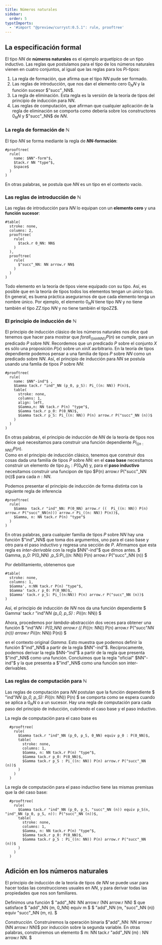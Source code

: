 ```yaml
---
title: Números naturales
sidebar:
  order: 5
typstImports: 
  - '#import "@preview/curryst:0.5.1": rule, prooftree'
---
```



## La especificación formal

El tipo $NN$ de **números naturales** es el ejemplo arquetípico de un tipo inductivo.
Las reglas que postulamos para el tipo de los números naturales vienen en cuatro conjuntos,
al igual que las reglas para los $Pi$-tipos:

1. La regla de formación, que afirma que el tipo $NN$ pude ser formado.
2. Las reglas de introducción, que nos dan el elemento cero $0_NN$ y la función sucesor
  $"succ"_NN$.
3. La regla de eliminación. Esta regla es la versión de la teoría de tipos del principio 
  de inducción para $NN$.
4. Las reglas de computación, que afirman que cualquier aplicación de la regla de 
  eliminación se comporta como debería sobre los constructores $0_NN$ y $"succ"_NN$ de $NN$.

### La regla de formación de ℕ

El tipo $NN$ se forma mediante la regla de **$NN$-formación**:

```typst
#prooftree(
  rule(
    name: $NN"-form"$,
    $tack.r NN "type"$,
    $space$
  )
)
```

En otras palabras, se postula que $NN$ es un tipo en el contexto vacío.

### Las reglas de introducción de ℕ

Las reglas de introducción para $NN$ lo equipan con un **elemento cero** y una 
**función sucesor**:

```typst
#table(
  stroke: none,
  columns: 2,
  prooftree(
    rule(
      $tack.r 0_NN: NN$
    )
  ),
  prooftree(
    rule(
      $"succ"_NN: NN arrow.r NN$
    )
  )
)
```
<div id="obsercacion-3-1-1">
<Aside type="note" title="Observación 3.1.1">

Todo elemento en la teoría de tipos viene equipado con su tipo. Así, es posible que en la 
teoría de tipos todos los elementos tengan un *único* tipo. En general, es buena práctica 
asegurarnos de que cada elemento tenga un nombre único. Por ejemplo, el elemento $0_NN$ 
tiene tipo $NN$ y no tiene también el tipo $ZZ$.tipo $NN$ y no tiene también el tipoZZ$.
</Aside>
</div>

### El principio de inducción de ℕ

El principio de inducción clásico de los números naturales nos dice qué tenemos que hacer
para mostrar que $forall_((n in NN)) P(n)$ se cumple, para un predicado $P$ sobre $NN$.
Recordemos que un predicado $P$ sobre el conjunto $X$ es sólo una proposición $P(x)$
sobre un $x in X$ asrbitrario. 
En la teoría de tipos dependiente podemos pensar a una familia de tipos $P$ sobre $NN$
como un predicado sobre $NN$. Así, el principio de inducción para $NN$ se postula 
usando una famlia de tipos $P$ sobre $NN$:

```typst
#prooftree(
  rule(
    name: $NN"-ind"$ ,
    $Gamma tack.r "ind"_NN (p_0, p_S): Pi_((n: NN)) P(n)$,
    table(
      stroke: none,
      columns: 1,
      align: left,
      $Gamma,n: NN tack.r P(n) "type"$,
      $Gamma tack.r p_0: P(0_NN)$,
      $Gamma tack.r p_S: Pi_((n: NN)) P(n) arrow.r P("succ"_NN (n))$
    )
  )
)
```
En otras palabras, el principio de inducción de $NN$ de la teoría de tipos nos deice qué 
necesitamos para construir una función dependiente $Pi_((n: NN)) P(n)$.  
Como en el principio de inducción clásico, tenemos que construir dos cosas dada una 
familia de tipos $P$ sobre $NN$: en el **caso base** necesitamos construir un elemento 
de tipo $p_0: P(0_NN)$ y, para el **paso inductivo** necesitamos construir una funcipon 
de tipo $P(n) arrow.r P("succ"_NN (n))$ para cada $n: NN$.

<div id="obsercacion-3-1-2">
<Aside type="note" title="Observación 3.1.2">
Podemos presentar el principio de inducción de forma distinta con la siguiente regla de 
inferencia

```typst
#prooftree(
  rule(
    $Gamma  tack.r "ind"_NN: P(0_NN) arrow.r ((  Pi_((n: NN)) P(n) arrow.r P("succ"_NN(n))) arrow.r Pi_((n: NN)) P(n))$,
    $Gamma, n: NN tack.r P(n) "type"$
  )
)
```
</Aside>
</div>

En otras palabras, para cualquier familia de tipos $P$ sobre $NN$ hay una función 
$"ind"_NN$ que toma dos argumentos, uno para el caso base y otro para el paso inductivo y regresa una sección de $P$. Afirmamos que esta regla es *inter-derivable* 
con la regla $NN"-ind"$ que dimos antes.
$ Gamma, p_0: P(0_NN) ,p_S:Pi_((n: NN)) P(n) arrow.r P("succ"_NN (n)) $

Por debilitamiento, obtenemos que 

```typst
#table(
  stroke: none,
  columns: 1,
  $Gamma', n:NN tack.r P(n) "type"$,
  $Gamma' tack.r p_0: P(0_NN)$,
  $Gamma' tack.r p_S: Pi_((n:NN)) P(n) arrow.r P("succ"_NN (n))$
)
```

Así, el principio de inducción de $NN$ nos da una función dependiente 
$ Gamma' tack.r "ind"_NN (p_0, p_S) : Pi_((n: NN)) $ 

Ahora, procedemos por $lambda$-abstracción dos veces para obtener una función
$ "ind"_NN : P(0_NN) arrow.r (( Pi_((n: NN)) P(n) arrow.r P("succ"_NN (n))) arrow.r Pi_((n: NN)) P(n)) $

en el contexto original $Gamma$. Esto muestra que podemos definir la función 
$"ind"_NN$ a partir de la regla $NN"-ind"$. Recíprocamente, podemos derivar la regla
$NN-"ind"$ a partir de la regla que presenta $"ind"_NN$ como una función. Concluimos
que la regla "oficial" $NN"-ind"$ y la que presenta a $"ind"_NN$ como una función 
son inter-derivables.

### Las reglas de computación para ℕ

Las reglas de computación para $NN$ postulan que la función dependiente 
$ "ind"_NN (p_0, p_S): Pi_((n: NN)) P(n) $
se comporta como se espera cuando se aplica a $0_NN$ o a un sucesor. Hay una 
regla de computación para cada paso del principio de inducción, cubriendo el 
caso base y el paso inductivo.

La regla de computación para el caso base es

```typst
  #prooftree(
    rule(
      $Gamma tack.r "ind"_NN (p_0, p_S, 0_NN) equiv p_0 : P(0_NN)$,
      table(
        stroke: none,
        columns: 1,
        $Gamma, n: NN tack.r P(n) "type"$,
        $Gamma tack.r p_0: P(0_NN)$,
        $Gamma tack.r p_S : Pi_((n: NN)) P(n) arrow.r P("succ"_NN (n))$
      )
    )
  )
```

La regla de computación para el paso inductivo tiene las mismas premisas que la del
caso base:

```typst
  #prooftree(
    rule(
      $Gamma tack.r "ind"_NN (p_0, p_S, "succ"_NN (n)) equiv p_S(n, "ind"_NN (p_0, p_S, n)): P("succ"_NN (n))$,
      table(
        stroke: none,
        columns: 1,
        $Gamma, n: NN tack.r P(n) "type"$,
        $Gamma tack.r p_0: P(0_NN)$,
        $Gamma tack.r p_S : Pi_((n: NN)) P(n) arrow.r P("succ"_NN (n))$
      )
    )
  )
```

## Adición en los números naturales

El principio de inducción de la teoría de tipos de $NN$ se puede usar para hacer 
todas las construcciones usuales en $NN$, y para derivar todas las propiedades que 
nos son familiares. 

<div id="definicion-3-2-1">
<Aside type="tip" title="Definición 3.2.1">
Definimos una función 
$ "add"_NN: NN arrow.r (NN arrow.r NN) $
que satisface 
$ "add"_NN (m, 0_NN) equiv m $
$ "add"_NN (m, "succ"_NN (n)) equiv "succ"_NN (m, n). $

_Construcción._ Construiremos la operación binaria $"add"_NN: NN arrow.r (NN arrow.r NN)$ por inducción sobre la segunda variable. En otras palabras, construiremos un 
elemento $ m: NN tack.r "add"_NN (m) : NN arrow.r NN. $

</Aside>
</div>



























